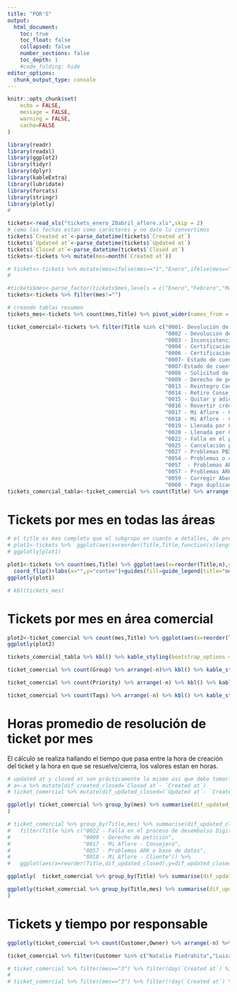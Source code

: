 ```yaml
---
title: "PQR'S"
output:
  html_document:
    toc: true
    toc_float: false
    collapsed: false
    number_sections: false
    toc_depth: 1
    #code_folding: hide
editor_options: 
  chunk_output_type: console
---
```


```r
knitr::opts_chunk$set(
	echo = FALSE,
	message = FALSE,
	warning = FALSE, 
	cache=FALSE
)
```

```r
library(readr)
library(readxl)
library(ggplot2)
library(tidyr)
library(dplyr)
library(kableExtra)
library(lubridate)
library(forcats)
library(stringr)
library(plotly)
#
```

```r

tickets<-read_xls("tickets_enero_20abril_aflore.xls",skip = 2)
# como las fechas estan como carácteres y no date lo convertimos 
tickets$`Created at`<-parse_datetime(tickets$`Created at`)
tickets$`Updated at`<-parse_datetime(tickets$`Updated at`)
tickets$`Closed at`<-parse_datetime(tickets$`Closed at`)
tickets<-tickets %>% mutate(mes=month(`Created at`))

# tickets<-tickets %>% mutate(mes=ifelse(mes=="1","Enero",ifelse(mes=="2","Febrero",ifelse(mes=="3","Marzo",
#                                                                             ifelse(mes=="4","Abril","")))))

#tickets$mes<-parse_factor(tickets$mes,levels = c("Enero","Febrero","Marzo","Abril"))
tickets<-tickets %>% filter(mes!="")

# creando tablas resumen
tickets_mes<-tickets %>% count(mes,Title) %>% pivot_wider(names_from = mes,values_from = n) %>% arrange(-`3`)

ticket_comercial<-tickets %>% filter(Title %in% c("0001- Devolución de saldos por mayor valor pagado",
                                                  "0002 - Devolución de saldo de seguro",
                                                  "0003 - Inconsistencia con el pago de florines"  ,
                                                  "0004 - Certificación de consejero"   ,
                                                  "0006 - Certificación declaración de renta" ,
                                                  "0007- Estado de cuenta" ,
                                                  "0007-Estado de cuenta"  ,
                                                  "0008 - Solicitud de Paz y Salvo" ,
                                                  "0009 - Derecho de petición" ,
                                                  "0013 - Reintegro Consejero/Nombramiento Líder" ,
                                                  "0014 - Retiro Consejero/Líder"     ,
                                                  "0015 - Quitar y adicionar crédito de un corte",
                                                  "0016 - Revertir crédito",
                                                  "0017 - Mi Aflore - Consejero",
                                                  "0018 - Mi Aflore - Cliente",
                                                  "0019 - Llenada por Consejero",
                                                  "0020 - Llenada por Cliente",
                                                  "0022 - Falla en el proceso de desembolso Digital",
                                                  "0025 - Cancelación póliza",
                                                  "0027 - Problemas PBX",
                                                  "0054 - Problemas o cambios expansión geográfica",
                                                  "0057  - Problemas ARK o base de datos" ,
                                                  "0057 - Problemas ARK o base de datos",
                                                  "0059 - Corregir Abono negativo a capital",
                                                  "0060 - Pago duplicado"  ))
tickets_comercial_tabla<-ticket_comercial %>% count(Title) %>% arrange(-n)

```

# Tickets por mes en todas las áreas

```r
# el title es mas completo que el subgrupo en cuanto a detalles, de preferencia usar el primero, brinda mas data
# plot1<-tickets %>%  ggplot(aes(x=reorder(Title,Title,function(x)length(x))))+geom_bar()+coord_flip()+facet_grid(~mes)+labs(x="",y="conteo")
# ggplotly(plot1)

plot1<-tickets %>% count(mes,Title) %>% ggplot(aes(x=reorder(Title,n),y=n,fill=factor(mes,levels=c("4","3","2","1"))))+geom_bar(stat = "identity",position = "dodge2")+
  coord_flip()+labs(x="",y="conteo")+guides(fill=guide_legend(title="mes"))
ggplotly(plot1)
```

```r
# kbl(tickets_mes)
```

# Tickets por mes en área comercial

```r

plot2<-ticket_comercial %>% count(mes,Title) %>% ggplot(aes(x=reorder(Title,n),y=n,fill=factor(mes,levels=c("4","3","2","1"))))+geom_bar(stat = "identity",position = "dodge2")+coord_flip()+labs(x="",y="conteo")+guides(fill=guide_legend(title="mes"))
ggplotly(plot2)

tickets_comercial_tabla %>% kbl() %>% kable_styling(bootstrap_options = c("striped", "hover", "condensed"))

ticket_comercial %>% count(Group) %>% arrange(-n)%>% kbl() %>% kable_styling(bootstrap_options = c("striped", "hover", "condensed"))

ticket_comercial %>% count(Priority) %>% arrange(-n) %>% kbl() %>% kable_styling(bootstrap_options = c("striped", "hover", "condensed"))

ticket_comercial %>% count(Tags) %>% arrange(-n) %>% kbl() %>% kable_styling(bootstrap_options = c("striped", "hover", "condensed"))


```

# Horas promedio de resolución de ticket por mes

El cálculo se realiza hallando el tiempo que pasa entre la hora de creación del ticket y la hora en que se resuelve/cierra, los valores estan en horas.

```r
# updated at y closed at son prácticamente lo mismo asi que debo tomarlo como si fuesen la misma variable
# a<-a %>% mutate(dif_created_closed=`Closed at`- `Created at`)
# ticket_comercial %>% mutate(dif_updated_closed=(`Updated at`- `Created at`)/60) %>% ggplot(aes(x=dif_updated_closed))+geom_histogram()+facet_grid(~mes)

ggplotly( ticket_comercial %>% group_by(mes) %>% summarise(dif_updated_closed=(`Updated at`- `Created at`)/3600) %>% arrange(-dif_updated_closed) %>% ggplot(aes(x=as.factor(mes),y=dif_updated_closed,fill=as.factor(mes)))+geom_boxplot()+theme(legend.position = "none")
)

# ticket_comercial %>% group_by(Title,mes) %>% summarise(dif_updated_closed=mean((`Updated at`- `Created at`)/3600)) %>% arrange(-dif_updated_closed) %>%
#   filter(Title %in% c("0022 - Falla en el proceso de desembolso Digital" ,
#                       "0009 - Derecho de petición",
#                       "0017 - Mi Aflore - Consejero",
#                       "0057 - Problemas ARK o base de datos",
#                       "0018 - Mi Aflore - Cliente")) %>%
#   ggplot(aes(x=reorder(Title,dif_updated_closed),y=dif_updated_closed,fill=mes))+geom_bar(stat = "identity",position = "dodge2")+coord_flip()


```

```r
ggplotly(  ticket_comercial %>% group_by(Title) %>% summarise(dif_updated_closed=((`Updated at`- `Created at`)/3600)) %>% arrange(-dif_updated_closed) %>% ggplot(aes(x=Title,y=dif_updated_closed,fill=Title))+geom_boxplot()+theme(legend.position = "none")+coord_flip())

```

```r
ggplotly(ticket_comercial %>% group_by(Title,mes) %>% summarise(dif_updated_closed=median((`Updated at`- `Created at`)/3600)) %>% arrange(-dif_updated_closed) %>% ggplot(aes(x=reorder(Title,dif_updated_closed),y=dif_updated_closed,fill=factor(mes,levels=c("4","3","2","1"))))+geom_bar(stat = "identity",position = "dodge2")+coord_flip()+guides(fill=guide_legend(title="mes"))+labs(x="",y="horas promedio",title = "Horas promedio de resolución por tipo de ticket")
)

```

# Tickets y tiempo por responsable

```r
ggplotly(ticket_comercial %>% count(Customer,Owner) %>% arrange(-n) %>% pivot_longer(cols = c(Customer,Owner),names_to = "variable") %>%filter(value %in% c("Natalia Piedrahita","Luisa Moreno"  )) %>%  ggplot(aes(x=n,y=reorder(value,n),fill=variable))+geom_bar(stat = "identity",position = "dodge")+labs(x="numero de tickets",y="",title = "Número de tickets por responsable",caption = "ENERO a 21 ABRIL"))

```

```r
ticket_comercial %>% filter(Customer %in% c("Natalia Piedrahita","Luisa Moreno"  )) %>% group_by(Title,Customer) %>% summarise(dif_updated_closed=(median((`Updated at`- `Created at`)/3600))) %>% ggplot(aes(x=Title,y=dif_updated_closed,fill=Customer,label=round(dif_updated_closed)))+geom_bar(stat = "identity",position = "dodge2")+geom_text(position = position_dodge(width = .75))+coord_flip()+labs(x="",y="",title = "Horas promedio de resolución por tipo de ticket")
```

```r
# ticket_comercial %>% filter(mes=="3") %>% filter(day(`Created at`) %in% c(1,2,3,4,7,8,9,10,11,14,15,16,17,18,21,22,23,24,25,28,29,30,31)) %>% count()
# 
# ticket_comercial %>% filter(mes=="3") %>% filter(!day(`Created at`) %in% c(1,2,3,4,7,8,9,10,11,14,15,16,17,18,22,23,24,25,28,29,30,31)) %>% count()


```
